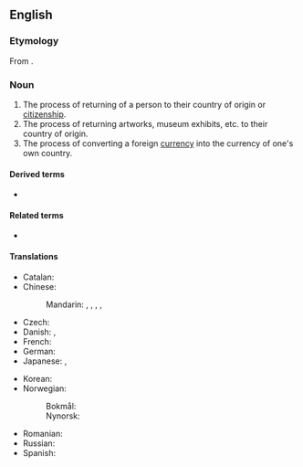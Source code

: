 ==English==
{{wikipedia}}

===Etymology===
From {{etyl|LL.|en}} {{m|la|repatrio||to restore someone to their homeland}}.

===Noun===
{{en-noun|~}}

# The process of returning of a person to their country of origin or [[citizenship]].
# The process of returning artworks, museum exhibits, etc. to their country of origin.
# The process of converting a foreign [[currency]] into the currency of one's own country.

====Derived terms====
* {{l|en|patriation}}

====Related terms====
* {{l|en|repatriate}}

====Translations====
{{trans-top|the process of returning of a person to their country of origin}}
* Catalan: {{t|ca|repatriació|f}}
* Chinese:
*: Mandarin: {{t|cmn|遣送回國|sc=Hani}}, {{t|cmn|遣送回国|tr=qiǎnsònghuíguó|sc=Hani}}, {{t+|cmn|歸國|sc=Hani}}, {{t+|cmn|归国|tr=guīguó|sc=Hani}}, {{t+|cmn|遣返|tr=qiǎnfǎn|sc=Hani}}
* Czech: {{t|cs|repatriace|f}}
* Danish: {{t|da|hjemsendelse|c}}, {{t+|da|repatriering|c}}
* French: {{t+|fr|rapatriement|m}}
* German: {{t+|de|Repatriierung|f}}
* Japanese: {{t+|ja|帰還|tr=きかん, kikan|sc=Jpan}}, {{t|ja|送還|tr=そうかん, sōkan|sc=Jpan}}
{{trans-mid}}
* Korean: {{t-needed|ko}}
* Norwegian:
*: Bokmål: {{t|nb|hjemsendelse|m}}
*: Nynorsk: {{t|nn|heimsending|f}}
* Romanian: {{t+|ro|repatriere}}
* Russian: {{t+|ru|репатриа́ция|f}}
* Spanish: {{t|es|repatriación|f}}
{{trans-bottom}}